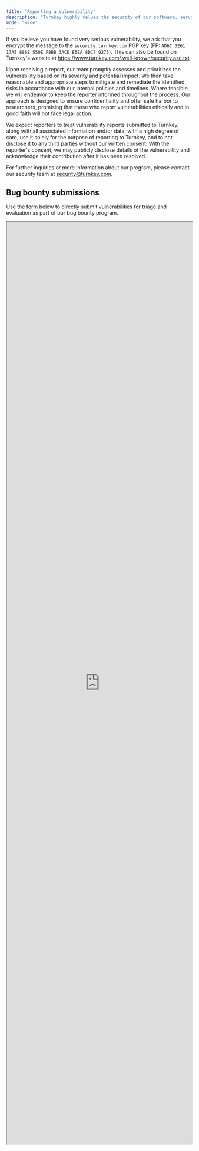 ```yaml
---
title: "Reporting a Vulnerability"
description: "Turnkey highly values the security of our software, services, and systems and we actively encourage the ethical reporting of any security vulnerabilities discovered. We invite researchers and users to report potential security vulnerabilities to our Bug Bounty Program via the form below, or to us via email at [security@turnkey.com](mailto:security@turnkey.com). When submitting a report via email, please provide a thorough description of the vulnerability, including steps to reproduce it and its potential impact."
mode: "wide"
---
```


If you believe you have found very serious vulnerability, we ask that you encrypt the message to the `security.turnkey.com` PGP key (FP: `AD6C 3E61 17A5 886E 550E F8BB 3ACD E5EA 8DC7 9275`). This can also be found on Turnkey's website at https://www.turnkey.com/.well-known/security.asc.txt

Upon receiving a report, our team promptly assesses and prioritizes the vulnerability based on its severity and potential impact. We then take reasonable and appropriate steps to mitigate and remediate the identified risks in accordance with our internal policies and timelines. Where feasible, we will endeavor to keep the reporter informed throughout the process. Our approach is designed to ensure confidentiality and offer safe harbor to researchers, promising that those who report vulnerabilities ethically and in good faith will not face legal action.

We expect reporters to treat vulnerability reports submitted to Turnkey, along with all associated information and/or data, with a high degree of care, use it solely for the purpose of reporting to Turnkey, and to not disclose it to any third parties without our written consent. With the reporter's consent, we may publicly disclose details of the vulnerability and acknowledge their contribution after it has been resolved.

For further inquiries or more information about our program, please contact our security team at [security@turnkey.com](mailto:security@turnkey.com).

## Bug bounty submissions

Use the form below to directly submit vulnerabilities for triage and evaluation as part of our bug bounty program.

<iframe allow="clipboard-read; clipboard-write" src="https://bugcrowd.com/a9e1eca7-990e-4602-bf6d-a9f70df1c2fa/external/report" title="Security vulnerability submission form" id="bugcrowd-external-submission-form" scrolling="no" referrerpolicy="origin" width="100%" height="2500px" />